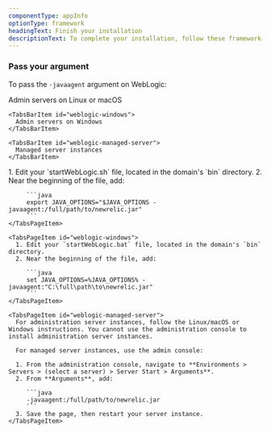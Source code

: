 ```yaml
---
componentType: appInfo
optionType: framework 
headingText: Finish your installation
descriptionText: To complete your installation, follow these framework-specific steps. If you need a different framework, select it at the top of this page.
---
```


### Pass your argument

To pass the `-javaagent` argument on WebLogic:

<Tabs>
  <TabsBar>
    <TabsBarItem id="weblogic-nix">
      Admin servers on Linux or macOS
    </TabsBarItem>

    <TabsBarItem id="weblogic-windows">
      Admin servers on Windows
    </TabsBarItem>

    <TabsBarItem id="weblogic-managed-server">
      Managed server instances
    </TabsBarItem>
  </TabsBar>

  <TabsPages>
    <TabsPageItem id="weblogic-nix">
      1. Edit your `startWebLogic.sh` file, located in the domain's `bin` directory.
      2. Near the beginning of the file, add:

         ```java
         export JAVA_OPTIONS="$JAVA_OPTIONS -javaagent:/full/path/to/newrelic.jar"
         ```
    </TabsPageItem>

    <TabsPageItem id="weblogic-windows">
      1. Edit your `startWebLogic.bat` file, located in the domain's `bin` directory.
      2. Near the beginning of the file, add:

         ```java
         set JAVA_OPTIONS=%JAVA_OPTIONS% -javaagent:"C:\full\path\to\newrelic.jar"
         ```
    </TabsPageItem>

    <TabsPageItem id="weblogic-managed-server">
      For administration server instances, follow the Linux/macOS or Windows instructions. You cannot use the administration console to install administration server instances.

      For managed server instances, use the admin console:

      1. From the administration console, navigate to **Environments > Servers > (select a server) > Server Start > Arguments**.
      2. From **Arguments**, add:

         ```java
         -javaagent:/full/path/to/newrelic.jar
         ```
      3. Save the page, then restart your server instance.
    </TabsPageItem>
  </TabsPages>
</Tabs>
